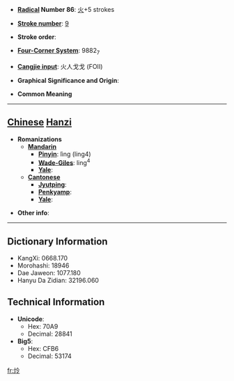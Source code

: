 * '''[[Wiktionary:Chinese radical index| Radical]] Number 86''': [[Wiktionary:Chinese radical index 火|火]]+5 strokes

* '''[[Wiktionary:Chinese total strokes index|Stroke number]]''': [[Wiktionary:Chinese total strokes index 9|9]]

* '''Stroke order''': 

* '''[[Wiktionary:Chinese four corner index|Four-Corner System]]''': 9882<sub>7</sub>

* '''[[Wiktionary:Chinese Cangjie index|Cangjie input]]''': 火人戈戈 (FOII)

* '''Graphical Significance and Origin''': 

* '''Common Meaning'''

----

== [[Chinese]] [[Hanzi]] ==

* '''Romanizations'''
** '''[[Mandarin]]'''
*** '''[[Pinyin]]''': lìng (ling4)
*** '''[[Wade-Giles]]''': ling<sup>4</sup>
*** '''[[Yale]]''': 
** '''[[Cantonese]]'''
*** '''[[Jyutping]]''':
*** '''[[Penkyamp]]''': 
*** '''[[Yale]]''': 

* '''Other info''': 

----

== Dictionary Information ==

* KangXi: 0668.170
* Morohashi: 18946
* Dae Jaweon: 1077.180
* Hanyu Da Zidian: 32196.060

== Technical Information ==

* '''Unicode''':
** Hex: 70A9
** Decimal: 28841
* '''Big5''':
** Hex: CFB6
** Decimal: 53174

[[fr:炩]]